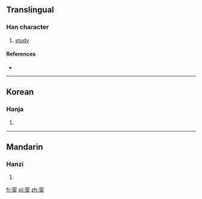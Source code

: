 ==Translingual==

===Han character===
{{Han char|rn=48|rad=工|as=06|sn=9|four=|canj=一尸手人 (MSQO)|ids=⿱[[功]][[夫]]}}

# [[study]]

====References====
* {{Han ref|kx=0326.011|dj=0333.030|hdz=10413.041|uh=5DED|ud=24045}}

----

==Korean==

===Hanja===
{{ko-hanja|hangeul=부|rv=bu|mr=pu|y=pwu}}

# {{defn|lang=ko|sort=工06}}

----

==Mandarin==

===Hanzi===
{{cmn-hanzi|pin=[[pu]]|wg=p'u}}

# {{defn|lang=cmn|sort=工06}}

[[fr:巭]]
[[pl:巭]]
[[zh:巭]]